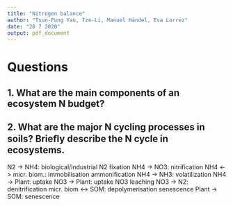 ```yaml
---
title: "Nitrogen balance"
author: "Tsun-Fung Yau, Tze-Li, Manuel Händel, Eva Lorrez"
date: "28 7 2020"
output: pdf_document
---
```



# Questions
## 1. What are the main components of an ecosystem N budget?



## 2. What are the major N cycling processes in soils? Brieﬂy describe the N cycle in ecosystems.

N2 -> NH4:
biological/industrial N2 fixation
NH4 -> NO3:
nitrification
NH4 <-> micr. biom.:
immobilisation
ammonification
NH4 -> NH3:
volatilization
NH4 -> Plant:
uptake
NO3 -> Plant:
uptake
NO3 leaching
NO3 -> N2:
denitrification
micr. biom <-> SOM:
depolymerisation
senescence
Plant -> SOM:
senescence
